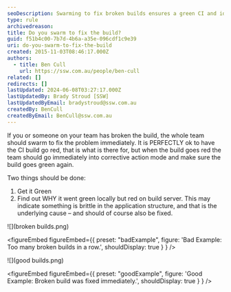 ```yaml
---
seoDescription: Swarming to fix broken builds ensures a green CI and identifies brittle application structures.
type: rule
archivedreason:
title: Do you swarm to fix the build?
guid: f51b4c00-7b7d-4b6a-a35e-096cdf1c9e39
uri: do-you-swarm-to-fix-the-build
created: 2015-11-03T08:46:17.000Z
authors:
  - title: Ben Cull
    url: https://ssw.com.au/people/ben-cull
related: []
redirects: []
lastUpdated: 2024-06-08T03:27:17.000Z
lastUpdatedBy: Brady Stroud [SSW]
lastUpdatedByEmail: bradystroud@ssw.com.au
createdBy: BenCull
createdByEmail: BenCull@ssw.com.au
---
```


If you or someone on your team has broken the build, the whole team should swarm to fix the problem immediately.
It is PERFECTLY ok to have the CI build go red, that is what is there for, but when the build goes red the team should go immediately into corrective action mode and make sure the build goes green again.

Two things should be done:

1. Get it Green
2. Find out WHY it went green locally but red on build server. This may indicate something is brittle in the application structure, and that is the underlying cause – and should of course also be fixed.

![](broken builds.png)

<figureEmbed figureEmbed={{
  preset: "badExample",
  figure: 'Bad Example: Too many broken builds in a row.',
  shouldDisplay: true
} } />


![](good builds.png)

<figureEmbed figureEmbed={{
  preset: "goodExample",
  figure: 'Good Example: Broken build was fixed immediately.',
  shouldDisplay: true
} } />
